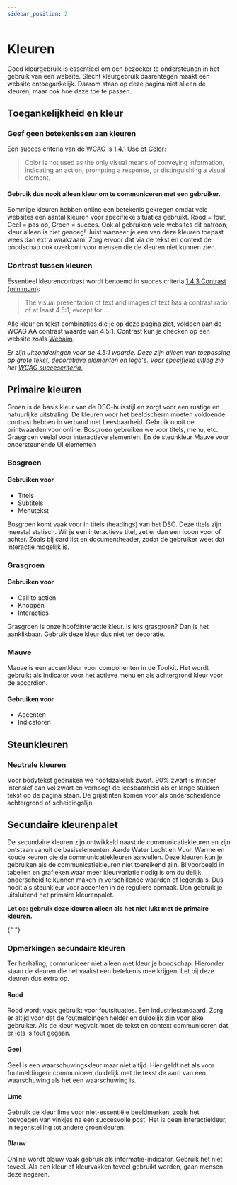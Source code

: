 ```yaml
---
sidebar_position: 2
---
```



# Kleuren

Goed kleurgebruik is essentieel om een bezoeker te ondersteunen in het gebruik van een website. Slecht kleurgebruik daarentegen maakt een website ontoegankelijk. Daarom staan op deze pagina niet alleen de kleuren, maar ook hoe deze toe te passen.

## Toegankelijkheid en kleur

### Geef geen betekenissen aan kleuren

Een succes criteria van de WCAG is <a href="https://www.w3.org/WAI/WCAG21/Understanding/use-of-color.html">1.4.1 Use of Color</a>:

<blockquote>
  Color is not used as the only visual means of conveying information, indicating an action, prompting a response, or
  distinguishing a visual element.
</blockquote>

#### Gebruik dus nooit alleen kleur om te communiceren met een gebruiker.

Sommige kleuren hebben online een betekenis gekregen omdat vele websites een aantal kleuren voor specifieke situaties gebruikt. Rood = fout, Geel = pas op, Groen = succes. Ook al gebruiken vele websites dit patroon, kleur alleen is niet genoeg! Juist wanneer je een van deze kleuren toepast wees dan extra waakzaam. Zorg ervoor dat via de tekst en context de boodschap ook overkomt voor mensen die de kleuren niet kunnen zien.

### Contrast tussen kleuren

Essentieel kleurencontrast wordt benoemd in succes criteria <a href="https://www.w3.org/WAI/WCAG21/Understanding/contrast-minimum.html">1.4.3 Contrast (minimum)</a>:

<blockquote>
  The visual presentation of text and images of text has a contrast ratio of at least 4.5:1, except for ...
</blockquote>

Alle kleur en tekst combinaties die je op deze pagina ziet, voldoen aan de WCAG AA contrast waarde van 4.5:1. Contrast kun je checken op een website zoals <a href="https://webaim.org/resources/contrastchecker/">Webaim</a>.

_Er zijn uitzonderingen voor de 4.5:1 waarde. Deze zijn alleen van toepassing op grote tekst, decoratieve elementen en logo's. Voor specifieke uitleg zie het <a href="https://www.w3.org/WAI/WCAG21/Understanding/contrast-minimum.html">WCAG succescriteria.</a>_

## Primaire kleuren

Groen is de basis kleur van de DSO-huisstijl en zorgt voor een rustige en natuurlijke uitstraling. De kleuren voor het
beeldscherm moeten voldoende contrast hebben in verband met Leesbaarheid. Gebruik nooit de
printwaarden voor online. Bosgroen gebruiken we voor titels, menu, etc. Grasgroen veelal voor
interactieve elementen. En de steunkleur Mauve voor ondersteunende UI elementen

### Bosgroen

#### Gebruiken voor

- Titels
- Subtitels
- Menutekst

Bosgroen komt vaak voor in titels (headings) van het DSO. Deze titels zijn meestal statisch. Wil je een interactieve titel, zet er dan een icoon voor of achter. Zoals bij card list en documentheader, zodat de gebruiker weet dat interactie mogelijk is.

<ColorSwatch label="Bosgroen" name="bosgroen" rgb="rgb(39, 89, 55)" textcolor="wit" />
<ColorSwatch label="Bosgroen 80%" name="bosgroen-80" rgb="rgb(82, 122, 94)" textcolor="wit" />
<ColorSwatch label="Bosgroen 60%" name="bosgroen-60" rgb="rgb(125, 155, 135)" textcolor="grijs-90" />
<ColorSwatch label="Bosgroen 40%" name="bosgroen-40" rgb="rgb(168, 188, 175)" textcolor="grijs-90" />
<ColorSwatch label="Bosgroen 10%" name="bosgroen-10" rgb="rgb(233, 238, 235)" textcolor="grijs-90" />
<ColorSwatch label="Bosgroen 140%" name="bosgroen-140" rgb="rgb(23, 53, 33)" textcolor="wit" />

### Grasgroen

#### Gebruiken voor

- Call to action
- Knoppen
- Interacties

Grasgroen is onze hoofdinteractie kleur. Is iets grasgroen? Dan is het aanklikbaar. Gebruik deze kleur dus niet ter decoratie.

<ColorSwatch label="Grasgroen" name="grasgroen" rgb="rgb(57, 135, 12)" textcolor="wit" />
<ColorSwatch label="Grasgroen 80%" name="grasgroen-80" rgb="rgb(96, 159, 60)" textcolor="grijs-90" />
<ColorSwatch label="Grasgroen 40%" name="grasgroen-40" rgb="rgb(175, 207, 157)" textcolor="grijs-90" />
<ColorSwatch label="Grasgroen 20%" name="grasgroen-20" rgb="rgb(215, 231, 206)" textcolor="grijs-90" />
<ColorSwatch label="Grasgroen 10%" name="grasgroen-10" rgb="rgb(235, 243, 230)" textcolor="grijs-90" />

### Mauve

Mauve is een accentkleur voor componenten in de Toolkit. Het wordt gebruikt als indicator voor het actieve menu en als achtergrond kleur voor de accordion.

#### Gebruiken voor

- Accenten
- Indicatoren

<ColorSwatch label="Mauve" name="mauve" rgb="rgb(140, 75, 107)" textcolor="wit" />
<ColorSwatch label="Mauve 40%" name="mauve-40" rgb="rgb(209, 183, 196)" textcolor="grijs-90" />

## Steunkleuren

### Neutrale kleuren

Voor bodytekst gebruiken we hoofdzakelijk zwart. 90% zwart is minder intensief dan vol zwart en
verhoogt de leesbaarheid als er lange stukken tekst op de pagina staan. De grijstinten komen voor als
onderscheidende achtergrond of scheidingslijn.

<ColorSwatch label="Zwart 90%" name="grijs-90" rgb="rgb(25, 25, 25)" textcolor="wit" />
<ColorSwatch label="Zwart 60%" name="grijs-60" rgb="rgb(102, 102, 102)" textcolor="wit" />
<ColorSwatch label="Zwart 40%" name="grijs-40" rgb="rgb(153, 153, 153)" textcolor="grijs-90" />
<ColorSwatch label="Zwart 20%" name="grijs-20" rgb="rgb(204, 204, 204)" textcolor="grijs-90" />
<ColorSwatch label="Zwart 10%" name="grijs-10" rgb="rgb(229, 229, 229)" textcolor="grijs-90" />
<ColorSwatch label="Zwart 5%" name="grijs-5" rgb="rgb(242, 242, 242)" textcolor="grijs-90" />

## Secundaire kleurenpalet

De secundaire kleuren zijn ontwikkeld naast de communicatiekleuren en zijn ontstaan vanuit de
basiselementen: Aarde Water Lucht en Vuur. Warme en koude keuren die de communicatiekleuren
aanvullen. Deze kleuren kun je gebruiken als de communicatiekleuren niet toereikend zijn. Bijvoorbeeld
in tabellen en grafieken waar meer kleurvariatie nodig is om duidelijk onderscheid te kunnen maken in
verschillende waarden of legenda's. Dus nooit als steunkleur voor accenten in de reguliere opmaak. Dan
gebruik je uitsluitend het primaire kleurenpalet.

**Let op: gebruik deze kleuren alleen als het niet lukt met de primaire kleuren.**

<ColorSwatch label="Bruin" name="bruin" rgb="rgb(100, 80, 74)" textcolor="wit" />
<ColorSwatch label="Rood" name="rood" rgb="rgb(206, 63, 81)" textcolor="wit" />
<ColorSwatch label="Paars" name="scampi" rgb="rgb(104, 108, 176)" textcolor="wit" />
<ColorSwatch label="Donkerblauw" name="donkerblauw" rgb="rgb(43, 87, 129)" textcolor="wit" />{" "}

<ColorSwatch label="Lichtblauw" name="lichtblauw" rgb="rgb(108, 165, 218)" textcolor="grijs-90" />
<ColorSwatch label="Lime" name="lime" rgb="rgb(121, 185, 41)" textcolor="grijs-90" />
<ColorSwatch label="Geel" name="geel" rgb="rgb(220, 213, 0)" textcolor="grijs-90" />
<ColorSwatch label="Oranje" name="oranje" rgb="rgb(225, 112, 0)" textcolor="grijs-90" />

### Opmerkingen secundaire kleuren

Ter herhaling, communiceer niet alleen met kleur je boodschap. Hieronder staan de kleuren die het vaakst een betekenis mee krijgen. Let bij deze kleuren dus extra op.

#### Rood

Rood wordt vaak gebruikt voor foutsituaties. Een industriestandaard. Zorg er altijd voor dat de foutmeldingen helder en duidelijk zijn voor elke gebruiker. Als de kleur wegvalt moet de tekst en context communiceren dat er iets is fout gegaan.

<ColorSwatch label="Rood" name="rood" rgb="rgb(206, 63, 81)" textcolor="wit" />
<ColorSwatch label="Rood 20%" name="rood-20" rgb="rgb(245, 217, 220)" textcolor="grijs-90" />
<ColorSwatch label="Rood 110%" name="rood-110" rgb="rgb(182, 47, 65)" textcolor="wit" />

#### Geel

Geel is een waarschuwingskleur maar niet altijd. Hier geldt net als voor foutmeldingen: communiceer duidelijk met de tekst de aard van een waarschuwing als het een waarschuwing is.

<ColorSwatch label="Geel" name="geel" rgb="rgb(220, 213, 0)" textcolor="grijs-90" />
<ColorSwatch label="Geel 20%" name="geel-20" rgb="rgb(228, 241, 212)" textcolor="grijs-90" />

#### Lime

Gebruik de kleur lime voor niet-essentiële beeldmerken, zoals het toevoegen van vinkjes
na een succesvolle post. Het is geen interactiekleur, in tegenstelling tot andere groenkleuren.

<ColorSwatch label="Lime" name="lime" rgb="rgb(121, 185, 41)" textcolor="grijs-90" />
<ColorSwatch label="Lime 20%" name="lime-20" rgb="rgb(228, 241, 212)" textcolor="grijs-90" />

#### Blauw

Online wordt blauw vaak gebruik als informatie-indicator. Gebruik het niet teveel. Als een kleur of kleurvakken teveel gebruikt worden, gaan mensen deze negeren.

<ColorSwatch label="Lichtblauw" name="lichtblauw" rgb="rgb(108, 165, 218)" textcolor="grijs-90" />
<ColorSwatch label="Lichtblauw 20%" name="lichtblauw-20" rgb="rgb(226, 237, 247)" textcolor="grijs-90" />
